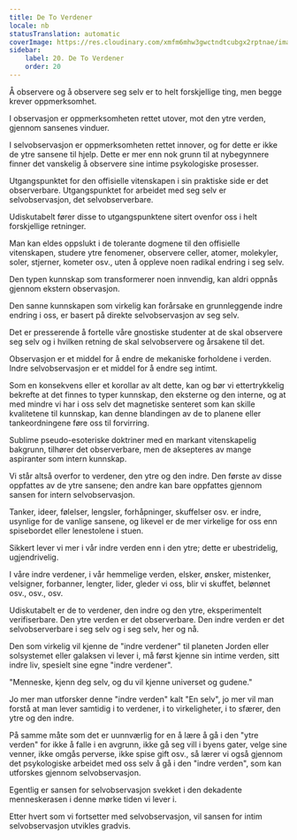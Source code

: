 ```yaml
---
title: De To Verdener
locale: nb
statusTranslation: automatic
coverImage: https://res.cloudinary.com/xmfm6mhw3gwctndtcubgx2rptnae/image/upload/v1740468922/small_cover_tratado_de_psicologia_revolucionaria_a4c0dca4e0.webp
sidebar:
    label: 20. De To Verdener
    order: 20
---
```

Å observere og å observere seg selv er to helt forskjellige ting, men begge krever oppmerksomhet.

I observasjon er oppmerksomheten rettet utover, mot den ytre verden, gjennom sansenes vinduer.

I selvobservasjon er oppmerksomheten rettet innover, og for dette er ikke de ytre sansene til hjelp. Dette er mer enn nok grunn til at nybegynnere finner det vanskelig å observere sine intime psykologiske prosesser.

Utgangspunktet for den offisielle vitenskapen i sin praktiske side er det observerbare. Utgangspunktet for arbeidet med seg selv er selvobservasjon, det selvobserverbare.

Udiskutabelt fører disse to utgangspunktene sitert ovenfor oss i helt forskjellige retninger.

Man kan eldes oppslukt i de tolerante dogmene til den offisielle vitenskapen, studere ytre fenomener, observere celler, atomer, molekyler, soler, stjerner, kometer osv., uten å oppleve noen radikal endring i seg selv.

Den typen kunnskap som transformerer noen innvendig, kan aldri oppnås gjennom ekstern observasjon.

Den sanne kunnskapen som virkelig kan forårsake en grunnleggende indre endring i oss, er basert på direkte selvobservasjon av seg selv.

Det er presserende å fortelle våre gnostiske studenter at de skal observere seg selv og i hvilken retning de skal selvobservere og årsakene til det.

Observasjon er et middel for å endre de mekaniske forholdene i verden. Indre selvobservasjon er et middel for å endre seg intimt.

Som en konsekvens eller et korollar av alt dette, kan og bør vi ettertrykkelig bekrefte at det finnes to typer kunnskap, den eksterne og den interne, og at med mindre vi har i oss selv det magnetiske senteret som kan skille kvalitetene til kunnskap, kan denne blandingen av de to planene eller tankeordningene føre oss til forvirring.

Sublime pseudo-esoteriske doktriner med en markant vitenskapelig bakgrunn, tilhører det observerbare, men de aksepteres av mange aspiranter som intern kunnskap.

Vi står altså overfor to verdener, den ytre og den indre. Den første av disse oppfattes av de ytre sansene; den andre kan bare oppfattes gjennom sansen for intern selvobservasjon.

Tanker, ideer, følelser, lengsler, forhåpninger, skuffelser osv. er indre, usynlige for de vanlige sansene, og likevel er de mer virkelige for oss enn spisebordet eller lenestolene i stuen.

Sikkert lever vi mer i vår indre verden enn i den ytre; dette er ubestridelig, ugjendrivelig.

I våre indre verdener, i vår hemmelige verden, elsker, ønsker, mistenker, velsigner, forbanner, lengter, lider, gleder vi oss, blir vi skuffet, belønnet osv., osv., osv.

Udiskutabelt er de to verdener, den indre og den ytre, eksperimentelt verifiserbare. Den ytre verden er det observerbare. Den indre verden er det selvobserverbare i seg selv og i seg selv, her og nå.

Den som virkelig vil kjenne de "indre verdener" til planeten Jorden eller solsystemet eller galaksen vi lever i, må først kjenne sin intime verden, sitt indre liv, spesielt sine egne "indre verdener".

"Menneske, kjenn deg selv, og du vil kjenne universet og gudene."

Jo mer man utforsker denne "indre verden" kalt "En selv", jo mer vil man forstå at man lever samtidig i to verdener, i to virkeligheter, i to sfærer, den ytre og den indre.

På samme måte som det er uunnværlig for en å lære å gå i den "ytre verden" for ikke å falle i en avgrunn, ikke gå seg vill i byens gater, velge sine venner, ikke omgås perverse, ikke spise gift osv., så lærer vi også gjennom det psykologiske arbeidet med oss selv å gå i den "indre verden", som kan utforskes gjennom selvobservasjon.

Egentlig er sansen for selvobservasjon svekket i den dekadente menneskerasen i denne mørke tiden vi lever i.

Etter hvert som vi fortsetter med selvobservasjon, vil sansen for intim selvobservasjon utvikles gradvis.

